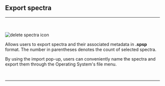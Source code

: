 
## Export spectra
<hr></hr>
<br></br>
<Image src={`${imagePath}export_spectra_icon.svg`} alt="delete spectra icon" width={65} height={65} />

Allows users to export spectra and their associated metadata in **.spsp** format. The number in parentheses denotes the count of selected spectra. 

By using the import pop-up, users can conveniently name the spectra and export them through the Operating System's file menu.

<br />
<hr />
<br />
<ImageLink href="/file_management/import_spectra" image={{alt: "import spectra icon", src: `${imagePath}import_spectra_icon.svg`}} text="Import spectra" />
<br />
<ImageLink href="/file_management/delete_spectra" image={{alt: "delete spectra icon", src: `${imagePath}delete_spectra_icon.svg`}} text="Delete spectra" />
